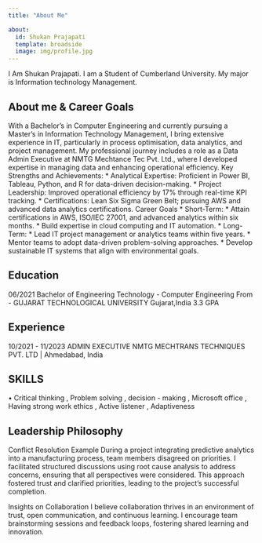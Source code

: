 ```yaml
---
title: "About Me"

about:
  id: Shukan Prajapati
  template: broadside
  image: img/profile.jpg
---
```


I Am Shukan Prajapati. I am a Student of Cumberland University. My major is Information technology Management.

## About me & Career Goals
With a Bachelor’s in Computer Engineering and currently pursuing a Master’s in Information Technology Management, I bring extensive experience in IT, particularly in process optimisation, data analytics, and project management. My professional journey includes a role as a Data Admin Executive at NMTG Mechtance Tec Pvt. Ltd., where I developed expertise in managing data and enhancing operational efficiency.
Key Strengths and Achievements:
* Analytical Expertise: Proficient in Power BI, Tableau, Python, and R for data-driven decision-making.
* Project Leadership: Improved operational efficiency by 17% through real-time KPI tracking.
* Certifications: Lean Six Sigma Green Belt; pursuing AWS and advanced data analytics certifications.
Career Goals
* Short-Term:
    * Attain certifications in AWS, ISO/IEC 27001, and advanced analytics within six months.
    * Build expertise in cloud computing and IT automation.
* Long-Term:
    * Lead IT project management or analytics teams within five years.
    * Mentor teams to adopt data-driven problem-solving approaches.
    * Develop sustainable IT systems that align with environmental goals.
 
## Education
06/2021
Bachelor of Engineering Technology - Computer Engineering
From - GUJARAT TECHNOLOGICAL UNIVERSITY
Gujarat,India
3.3 GPA

## Experience
10/2021 - 11/2023
ADMIN EXECUTIVE
NMTG MECHTRANS TECHNIQUES PVT. LTD | Ahmedabad, India



## SKILLS
• Critical thinking , Problem solving , decision - making , Microsoft office , Having strong work ethics , Active listener , Adaptiveness

## Leadership Philosophy
Conflict Resolution Example
During a project integrating predictive analytics into a manufacturing process, team members disagreed on priorities. I facilitated structured discussions using root cause analysis to address concerns, ensuring that all perspectives were considered. This approach fostered trust and clarified priorities, leading to the project’s successful completion.

Insights on Collaboration
I believe collaboration thrives in an environment of trust, open communication, and continuous learning. I encourage team brainstorming sessions and feedback loops, fostering shared learning and innovation.
